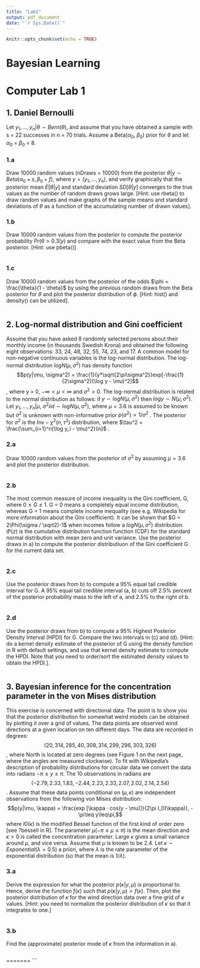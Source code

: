 ```yaml
---
title: "Lab1"
output: pdf_document
date: "`r Sys.Date()`"
---
```


```r
knitr::opts_chunk$set(echo = TRUE)
```


# Bayesian Learning

# Computer Lab 1

## 1. Daniel Bernoulli

Let $y_1, ..., y_n| \theta \sim Bern(\theta)$, and assume that you have obtained a sample with s = 22 successes in n = 70 trials. Assume a Beta($\alpha_0$, $\beta_0$) prior for $\theta$ and let $\alpha_0$ = $\beta_0$ = 8.

### 1.a

Draw 10000 random values (nDraws = 10000) from the posterior $\theta|y \sim Beta(\alpha_0+s, \beta_0 + f)$, where $y = (y_1, . . . , y_n)$, and verify graphically that the posterior mean $E[\theta|y]$ and standard deviation $SD [\theta|y]$ converges to the true values as the number of random draws grows large. 
[Hint: use rbeta() to draw random values and make graphs of the sample means and standard deviations of $\theta$ as a function of the accumulating number of drawn values].

### 1.b

Draw 10000 random values from the posterior to compute the posterior probability $Pr(\theta > 0.3|y)$ and compare with the exact value from the Beta posterior. [Hint: use pbeta()]

```r

```

### 1.c

Draw 10000 random values from the posterior of the odds $\phi = \frac{\theta}{1 - \theta}$
by using the previous random draws from the Beta posterior for $\theta$ and plot the posterior
distribution of $\phi$. [Hint: hist() and density() can be utilized].


```r

```

## 2. Log-normal distribution and Gini coefficient

Assume that you have asked 8 randomly selected persons about their monthly income (in thousands Swedish Krona) and obtained the following eight observations: 33, 24, 48, 32, 55, 74, 23, and 17. A common model for non-negative continuous variables is the log-normal distribution. The log-normal distribution $log N (\mu, \sigma^2)$ has density function $$p(y|\mu, \sigma^2) = \frac{1}{y*\sqrt{2\pi\sigma^2}}exp[-\frac{1}{2\sigma^2}(\log y - \mu)^2]$$, where y > 0, $-\infty < \mu < \infty$ and $\sigma^2 > 0$. The log-normal distribution is related to the normal distribution as follows: if $y \sim log N (\mu, \sigma^2)$ then $log y \sim N (\mu, \sigma^2)$. Let $y_1, ..., y_n|\mu$, $\sigma^2 iid\sim log N (\mu, \sigma^2 )$, where $\mu = 3.6$ is assumed to be known but $\sigma^2$ is unknown with non-informative prior $p(\sigma^2) \propto 1/\sigma^2$ . The posterior for $\sigma^2$ is the $Inv - \chi^2 (n, \tau^2 )$ distribution, where $\tau^2 = \frac{\sum_{i=1}^n(\log y_i - \mu)^2}{n}$ .

### 2.a

Draw 10000 random values from the posterior of $\sigma^2$ by assuming $\mu = 3.6$ and plot the posterior distribution.

```r

```

### 2.b

The most common measure of income inequality is the Gini coefficient, G, where $0 \leq G \leq 1$. G = 0 means a completely equal income distribution, whereas G = 1 means complete income inequality (see e.g. Wikipedia for more information about the Gini coefficient). It can be shown that $G = 2\Phi(\sigma / \sqrt2)-1$ when incomes follow a $log N(\mu, \sigma^2)$ distribution. $\Phi(z)$ is the cumulative distribution function function (CDF) for the standard normal distribution with mean zero and unit variance. Use the posterior draws in a) to compute the posterior distributiuon of the Gini coefficient G for the current data set.

```r

```

### 2.c

Use the posterior draws from b) to compute a 95% equal tail credible interval for G. A 95% equal tail credible interval (a, b) cuts off 2.5% percent of the posterior probability mass to the left of a, and 2.5% to the right of b.

```r

```

### 2.d

Use the posterior draws from b) to compute a 95% Highest Posterior Density Interval (HPDI) for G. Compare the two intervals in (c) and (d). [Hint: do a kernel density estimate of the posterior of G using the density function in R with default settings, and use that kernel density estimate to compute the HPDI. Note that you need to order/sort the estimated density values to obtain the HPDI.].

```r

```

## 3. Bayesian inference for the concentration parameter in the von Mises distribution

This exercise is concerned with directional data. The point is to show you that the posterior distribution for somewhat weird models can be obtained by plotting it over a grid of values. The data points are observed wind directions at a given location on ten different days. The data are recorded in degrees:$$(20, 314, 285, 40, 308, 314, 299, 296, 303, 326)$$, where North is located at zero degrees (see Figure 1 on the next page, where the angles are measured clockwise). To fit with Wikipedia's description of probability distributions for circular data we convert the data into radians $-\pi \leq y \leq \pi$. The 10 observations in radians are $$(-2.79, 2.33, 1.83, -2.44, 2.23, 2.33, 2.07, 2.02, 2.14, 2.54)$$. Assume that these data points conditional on $(\mu, \kappa)$ are independent observations from the following von Mises distribution: $$p(y|\mu, \kappa) = \frac{exp [\kappa · cos(y - \mu)]}{2\pi I_0(\kappa)}, -\pi\leq y\leq\pi,$$ where $I0(\kappa)$ is the modified Bessel function of the first kind of order zero [see ?besselI in R]. The parameter $\mu (-\pi\leq \mu\leq\pi)$ is the mean direction and $\kappa > 0$ is called the concentration parameter. Large $\kappa$ gives a small variance around $\mu$, and vice versa. Assume that $\mu$ is known to be 2.4. Let $\kappa \sim Exponential(\lambda = 0.5)$ a priori, where $\lambda$ is the rate parameter of the exponential distribution (so that the mean is $1/\lambda$).

### 3.a

Derive the expression for what the posterior $p(\kappa|y, \mu)$ is proportional to. Hence, derive the function $f(\kappa)$ such that $p(\kappa|y, \mu) \propto f(\kappa)$. Then, plot the posterior distribution of $\kappa$ for the wind direction data over a fine grid of $\kappa$ values. [Hint: you need to normalize the posterior distribution of $\kappa$ so that it integrates to one.]

```r

```

### 3.b

Find the (approximate) posterior mode of $\kappa$ from the information in a).

```r

```

=======
```
